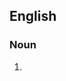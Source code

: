 ==English==

===Noun===
{{head|en|noun form|head=[[whale]] [[shark]]s}}

# {{plural of|en|whale shark}}